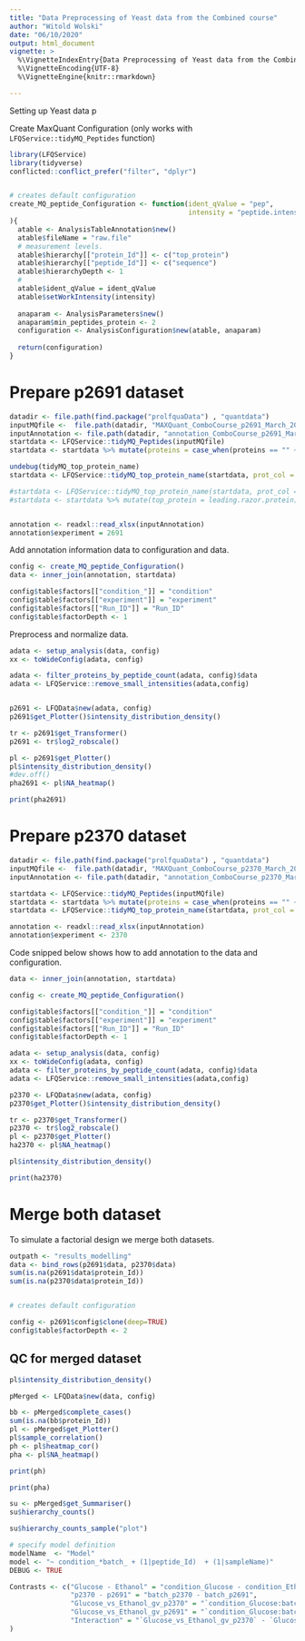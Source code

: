 ```yaml
---
title: "Data Preprocessing of Yeast data from the Combined course"
author: "Witold Wolski"
date: "06/10/2020"
output: html_document
vignette: >
  %\VignetteIndexEntry{Data Preprocessing of Yeast data from the Combined course} 
  %\VignetteEncoding{UTF-8}
  %\VignetteEngine{knitr::rmarkdown}

---
```


Setting up Yeast data p

Create MaxQuant Configuration (only works with `LFQService::tidyMQ_Peptides` function)

```r
library(LFQService)
library(tidyverse)
conflicted::conflict_prefer("filter", "dplyr")


# creates default configuration
create_MQ_peptide_Configuration <- function(ident_qValue = "pep",
                                            intensity = "peptide.intensity"
){
  atable <- AnalysisTableAnnotation$new()
  atable$fileName = "raw.file"
  # measurement levels.
  atable$hierarchy[["protein_Id"]] <- c("top_protein")
  atable$hierarchy[["peptide_Id"]] <- c("sequence")
  atable$hierarchyDepth <- 1
  #
  atable$ident_qValue = ident_qValue
  atable$setWorkIntensity(intensity)
  
  anaparam <- AnalysisParameters$new()
  anaparam$min_peptides_protein <- 2
  configuration <- AnalysisConfiguration$new(atable, anaparam)
  
  return(configuration)
}
```

# Prepare p2691 dataset

```r
datadir <- file.path(find.package("prolfquaData") , "quantdata")
inputMQfile <-  file.path(datadir, "MAXQuant_ComboCourse_p2691_March_2018_WU183012.zip")
inputAnnotation <- file.path(datadir, "annotation_ComboCourse_p2691_March_2018_WU183012.xlsx")
startdata <- LFQService::tidyMQ_Peptides(inputMQfile)
startdata <- startdata %>% mutate(proteins = case_when(proteins == "" ~ leading.razor.protein, TRUE ~ proteins))

undebug(tidyMQ_top_protein_name)
startdata <- LFQService::tidyMQ_top_protein_name(startdata, prot_col = "proteins")

#startdata <- LFQService::tidyMQ_top_protein_name(startdata, prot_col = "leading.razor.protein")
#startdata <- startdata %>% mutate(top_protein = leading.razor.protein)


annotation <- readxl::read_xlsx(inputAnnotation)
annotation$experiment = 2691

```

Add annotation information data to configuration and data.

```r
config <- create_MQ_peptide_Configuration()
data <- inner_join(annotation, startdata)

config$table$factors[["condition_"]] = "condition"
config$table$factors[["experiment"]] = "experiment"
config$table$factors[["Run_ID"]] = "Run_ID"
config$table$factorDepth <- 1
```

Preprocess and normalize data.

```r
adata <- setup_analysis(data, config)
xx <- toWideConfig(adata, config)

adata <- filter_proteins_by_peptide_count(adata, config)$data
adata <- LFQService::remove_small_intensities(adata,config)


p2691 <- LFQData$new(adata, config)
p2691$get_Plotter()$intensity_distribution_density()

tr <- p2691$get_Transformer()
p2691 <- tr$log2_robscale()

pl <- p2691$get_Plotter()
pl$intensity_distribution_density()
#dev.off()
pha2691 <- pl$NA_heatmap()

```

```r
print(pha2691)
```


# Prepare p2370 dataset


```r
datadir <- file.path(find.package("prolfquaData") , "quantdata")
inputMQfile <-  file.path(datadir, "MAXQuant_ComboCourse_p2370_March_2017_WU183008.zip")
inputAnnotation <- file.path(datadir, "annotation_ComboCourse_p2370_March_2017_WU183008.xlsx")

startdata <- LFQService::tidyMQ_Peptides(inputMQfile)
startdata <- startdata %>% mutate(proteins = case_when(proteins == "" ~ leading.razor.protein, TRUE ~ proteins))
startdata <- LFQService::tidyMQ_top_protein_name(startdata, prot_col = "proteins")

annotation <- readxl::read_xlsx(inputAnnotation)
annotation$experiment <- 2370
```

Code snipped below shows how to add annotation to the data and configuration.

```r
data <- inner_join(annotation, startdata)

config <- create_MQ_peptide_Configuration()

config$table$factors[["condition_"]] = "condition"
config$table$factors[["experiment"]] = "experiment"
config$table$factors[["Run_ID"]] = "Run_ID"
config$table$factorDepth <- 1
```

```r
adata <- setup_analysis(data, config)
xx <- toWideConfig(adata, config)
adata <- filter_proteins_by_peptide_count(adata, config)$data
adata <- LFQService::remove_small_intensities(adata,config)

p2370 <- LFQData$new(adata, config)
p2370$get_Plotter()$intensity_distribution_density()

tr <- p2370$get_Transformer()
p2370 <- tr$log2_robscale()
pl <- p2370$get_Plotter()
ha2370 <- pl$NA_heatmap()
```

```r
pl$intensity_distribution_density()
```

```r
print(ha2370)
```


# Merge both dataset

To simulate a factorial design we merge both datasets.

```r

outpath <- "results_modelling"
data <- bind_rows(p2691$data, p2370$data)
sum(is.na(p2691$data$protein_Id))
sum(is.na(p2370$data$protein_Id))


# creates default configuration

config <- p2691$config$clone(deep=TRUE)
config$table$factorDepth <- 2
```

## QC for merged dataset 

```r
pl$intensity_distribution_density()
```


```r
pMerged <- LFQData$new(data, config)

bb <- pMerged$complete_cases()
sum(is.na(bb$protein_Id))
pl <- pMerged$get_Plotter()
pl$sample_correlation()
ph <- pl$heatmap_cor()
pha <- pl$NA_heatmap()
```

```r
print(ph)
```

```r
print(pha)
```

```r
su <- pMerged$get_Summariser()
su$hierarchy_counts()
```

```r
su$hierarchy_counts_sample("plot")
```



```r
# specify model definition
modelName  <- "Model"
model <- "~ condition_*batch_ + (1|peptide_Id)  + (1|sampleName)"
DEBUG <- TRUE

Contrasts <- c("Glucose - Ethanol" = "condition_Glucose - condition_Ethanol",
               "p2370 - p2691" = "batch_p2370 - batch_p2691",
               "Glucose_vs_Ethanol_gv_p2370" = "`condition_Glucose:batch_p2370` - `condition_Ethanol:batch_p2370`",
               "Glucose_vs_Ethanol_gv_p2691" = "`condition_Glucose:batch_p2691` - `condition_Ethanol:batch_p2691`",
               "Interaction" = "`Glucose_vs_Ethanol_gv_p2370` - `Glucose_vs_Ethanol_gv_p2691`"
)




```
